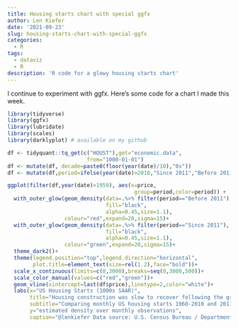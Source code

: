 ```yaml
---
title: Housing starts chart with special ggfx
author: Len Kiefer
date: '2021-09-23'
slug: housing-starts-chart-with-special-ggfx
categories:
  - R
tags:
  - dataviz
  - R
description: 'R code for a glowy housing starts chart'
---
```


I continue to experiment with ggfx.  Here's some code for a chart I made this week.

```r
library(tidyverse)
library(ggfx)
library(lubridate)
library(scales)
library(darklyplot) # available on my github

df <- tidyquant::tq_get(c("HOUST"),get="economic.data",
                         from="1000-01-01")
df <- mutate(df, decade=paste0(floor(year(date)/10),"0s"))
df <- mutate(df,period=ifelse(year(date)>2010,"Since 2011","Before 2011"))

ggplot(filter(df,year(date)>1959), aes(x=price,
                                        group=period,color=period)) +
  with_outer_glow(geom_density(data=.%>% filter(period=="Before 2011"),
                               fill="black",
                               alpha=0.45,size=1.1),
                  colour="red",expand=20,sigma=15)+
  with_outer_glow(geom_density(data=.%>% filter(period=="Since 2011"),
                               fill="black",
                               alpha=0.45,size=1.1),
                  colour="green",expand=20,sigma=15)+
  theme_dark2()+
  theme(legend.position="top",legend.direction="horizontal",
        plot.title=element_text(size=rel(1.2),face="bold"))+
  scale_x_continuous(limits=c(0,3000),breaks=seq(0,3000,500))+
  scale_color_manual(values=c("red","green"))+
  geom_vline(xintercept=last(df$price),linetype=2,color="white")+
  labs(x="US Housing Starts (1000s SAAR)",
       title="Housing construction was slow to recover following the great recession",
       subtitle="Comparing monthly US housing starts 1960-2010 and 2011-2021",
       y="estimated density over monthly observations",
       caption="@lenkiefer Data source: U.S. Census Bureau / Department of Housing and Urban Development\ndotted vertical line at latest observed value for August 2021")

```

